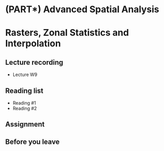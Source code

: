 # (PART\*) Advanced Spatial Analysis {-}

# Rasters, Zonal Statistics and Interpolation

## Lecture recording {#recording-w09}
- Lecture W9

## Reading list {#reading-w09}
- Reading #1
- Reading #2

## Assignment {#assignment-w09}

## Before you leave {#byl-w09}
